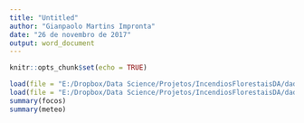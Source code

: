 ```yaml
---
title: "Untitled"
author: "Gianpaolo Martins Impronta"
date: "26 de novembro de 2017"
output: word_document
---
```


```r
knitr::opts_chunk$set(echo = TRUE)
```

```r
load(file = "E:/Dropbox/Data Science/Projetos/IncendiosFlorestaisDA/dados/focos(bruto).RData")
load(file = "E:/Dropbox/Data Science/Projetos/IncendiosFlorestaisDA/dados/meteo(bruto).RData")
summary(focos)
summary(meteo)
```